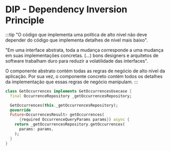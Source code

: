 # DIP - Dependency Inversion Principle

:::tip
"O código que implementa uma política de alto nível não deve depender do código que implementa detalhes de nível mais baixo".

"Em uma interface abstrata, toda a mudança corresponde a uma mudança em suas implementações concretas. (...) bons designers e arquitetos de software trabalham duro para reduzir a volatilidade das interfaces".

O componente abstrato contém todas as regras de negócio de alto nível da aplicação. Por sua vez, o componente concreto contém todos os detalhes da implementação que essas regras de negócio manipulam.
:::

```dart
class GetOccurrences implements GetOccurrencesUsecase {
  final OccurrenceRepository _getOccurrencesRepository;

  GetOccurrences(this._getOccurrencesRepository);
  @override
  Future<OccurrencesResult> getOccurrences(
      {required OccurrenceQueryParams params}) async {
    return _getOccurrencesRepository.getOccurrences(
      params: params,
    );
  }
}
```
